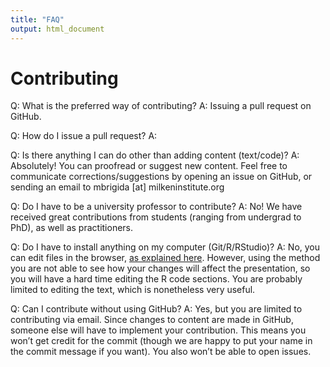 ```yaml
---
title: "FAQ"
output: html_document
---
```


# Contributing

Q:  What is the preferred way of contributing?
A:  Issuing a pull request on GitHub.

Q:  How do I issue a pull request?
A:  


Q: Is there anything I can do other than adding content (text/code)?
A: Absolutely!  You can proofread or suggest new content.  Feel free to communicate corrections/suggestions by opening an issue on GitHub, or sending an email to mbrigida [at] milkeninstitute.org

Q:  Do I have to be a university professor to contribute?
A:  No!  We have received great contributions from students (ranging from undergrad to PhD), as well as practitioners.

Q:  Do I have to install anything on my computer (Git/R/RStudio)?
A:  No, you can edit files in the browser, [as explained here]().  However, using the method you are not able to see how your changes will affect the presentation, so you will have a hard time editing the R code sections.  You are probably limited to editing the text, which is nonetheless very useful.

Q: Can I contribute without using GitHub?
A: Yes, but you are limited to contributing via email.  Since changes to content are made in GitHub, someone else will have to implement your contribution.  This means you won't get credit for the commit (though we are happy to put your name in the commit message if you want).  You also won't be able to open issues.
